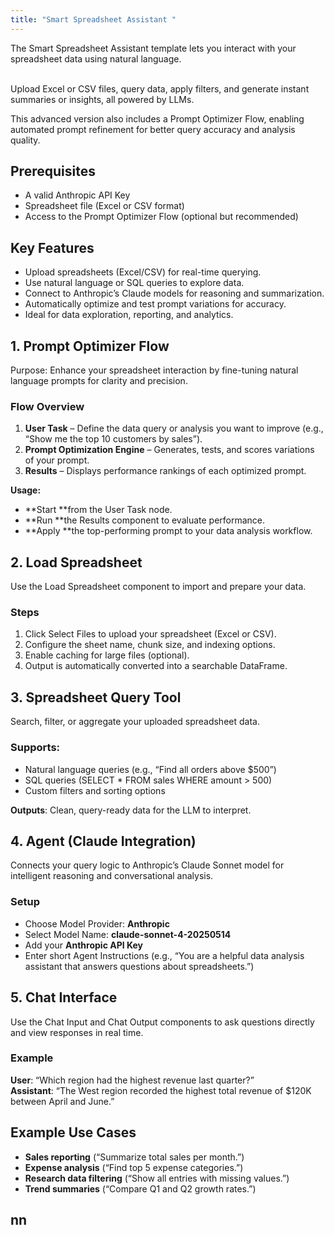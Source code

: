 ```yaml
---
title: "Smart Spreadsheet Assistant "
---
```


The Smart Spreadsheet Assistant template lets you interact with your spreadsheet data using natural language.

\
Upload Excel or CSV files, query data, apply filters, and generate instant summaries or insights, all powered by LLMs.

This advanced version also includes a Prompt Optimizer Flow, enabling automated prompt refinement for better query accuracy and analysis quality.

## **Prerequisites**

- A valid Anthropic API Key
- Spreadsheet file (Excel or CSV format)
- Access to the Prompt Optimizer Flow (optional but recommended)

## **Key Features**

- Upload spreadsheets (Excel/CSV) for real-time querying.
- Use natural language or SQL queries to explore data.
- Connect to Anthropic’s Claude models for reasoning and summarization.
- Automatically optimize and test prompt variations for accuracy.
- Ideal for data exploration, reporting, and analytics.

## **1. Prompt Optimizer Flow** 

Purpose: Enhance your spreadsheet interaction by fine-tuning natural language prompts for clarity and precision.

### **Flow Overview**

1. **User Task** – Define the data query or analysis you want to improve (e.g., “Show me the top 10 customers by sales”).
2. **Prompt Optimization Engine** – Generates, tests, and scores variations of your prompt.
3. **Results** – Displays performance rankings of each optimized prompt.

**Usage:**

- **Start **from the User Task node.
- **Run **the Results component to evaluate performance.
- **Apply **the top-performing prompt to your data analysis workflow.

## **2. Load Spreadsheet**

Use the Load Spreadsheet component to import and prepare your data.

### **Steps**

1. Click Select Files to upload your spreadsheet (Excel or CSV).
2. Configure the sheet name, chunk size, and indexing options.
3. Enable caching for large files (optional).
4. Output is automatically converted into a searchable DataFrame.

## **3. Spreadsheet Query Tool**

Search, filter, or aggregate your uploaded spreadsheet data.

### **Supports:**

- Natural language queries (e.g., “Find all orders above \$500”)
- SQL queries (SELECT \* FROM sales WHERE amount \> 500)
- Custom filters and sorting options

**Outputs**: Clean, query-ready data for the LLM to interpret.

## **4. Agent (Claude Integration)**

Connects your query logic to Anthropic’s Claude Sonnet model for intelligent reasoning and conversational analysis.

### **Setup**

- Choose Model Provider: **Anthropic**
- Select Model Name: **claude-sonnet-4-20250514**
- Add your **Anthropic API Key**
- Enter short Agent Instructions (e.g., “You are a helpful data analysis assistant that answers questions about spreadsheets.”)

## **5. Chat Interface**

Use the Chat Input and Chat Output components to ask questions directly and view responses in real time.

### **Example**

**User**: “Which region had the highest revenue last quarter?”\
**Assistant**: “The West region recorded the highest total revenue of \$120K between April and June.”

## **Example Use Cases** 

- **Sales reporting** (“Summarize total sales per month.”)
- **Expense analysis** (“Find top 5 expense categories.”)
- **Research data filtering** (“Show all entries with missing values.”)
- **Trend summaries** (“Compare Q1 and Q2 growth rates.”)

## nn